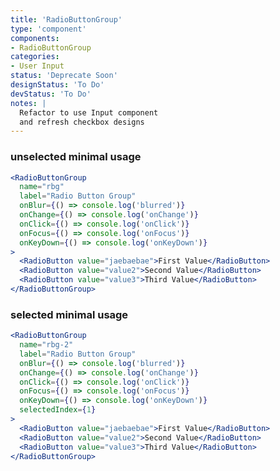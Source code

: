 ```yaml
---
title: 'RadioButtonGroup'
type: 'component'
components:
- RadioButtonGroup
categories:
- User Input
status: 'Deprecate Soon'
designStatus: 'To Do'
devStatus: 'To Do'
notes: |
  Refactor to use Input component
  and refresh checkbox designs
---
```


### unselected minimal usage

```jsx live
<RadioButtonGroup
  name="rbg"
  label="Radio Button Group"
  onBlur={() => console.log('blurred')}
  onChange={() => console.log('onChange')}
  onClick={() => console.log('onClick')}
  onFocus={() => console.log('onFocus')}
  onKeyDown={() => console.log('onKeyDown')}
>
  <RadioButton value="jaebaebae">First Value</RadioButton>
  <RadioButton value="value2">Second Value</RadioButton>
  <RadioButton value="value3">Third Value</RadioButton>
</RadioButtonGroup>
```

### selected minimal usage

```jsx live
<RadioButtonGroup
  name="rbg-2"
  label="Radio Button Group"
  onBlur={() => console.log('blurred')}
  onChange={() => console.log('onChange')}
  onClick={() => console.log('onClick')}
  onFocus={() => console.log('onFocus')}
  onKeyDown={() => console.log('onKeyDown')}
  selectedIndex={1}
>
  <RadioButton value="jaebaebae">First Value</RadioButton>
  <RadioButton value="value2">Second Value</RadioButton>
  <RadioButton value="value3">Third Value</RadioButton>
</RadioButtonGroup>
```
